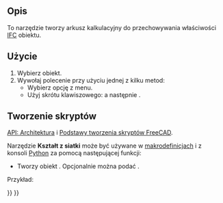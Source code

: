 <languages/>

{{Docnav/pl
|[[BIM_IfcExplorer/pl|Przeglądarka IFC]]
|[[Arch_Panel/pl|Panel]]
|[[BIM_Workbench/pl|środowisko pracy BIM]]
|IconL=BIM_IfcExplorer.svg
|IconR=Arch_Panel.svg
|IconC=Workbench_BIM.svg
}}

{{VeryImportantMessage|POLECENIE TO JEST CZĘŚCIĄ ZINTEGROWANEGO środowiska pracy [[BIM_Workbench/pl|BIM]] w V1.0<br>
Ta strona została zaktualizowana dla tej wersji.}}

{{GuiCommand/pl
|Name=Arch IfcSpreadsheet
|Name/pl=Architektura: Utwórz arkusz IFC
|MenuLocation=Architektura → Narzędzia → Utwórz arkusz IFC
|Workbenches=[[BIM_Workbench/pl|BIM]]
|Shortcut={{KEY|I}} {{KEY|P}}
|SeeAlso=[[Arch_IFC/pl|IFC]]
}}

<span id="Description"></span>
==Opis==

To narzędzie tworzy arkusz kalkulacyjny do przechowywania właściwości [[Arch_IFC/pl|IFC]] obiektu.

<span id="Usage"></span>
==Użycie==

# Wybierz obiekt.
# Wywołaj polecenie przy użyciu jednej z kilku metod: 
#* Wybierz opcję {{MenuCommand|Narzędzia → [[Image:Arch_IfcSpreadsheet.svg|16px]] Utwórz arkusz IFC...}} z menu.
#* Użyj skrótu klawiszowego: {{KEY|I}} a następnie {{KEY|P}}.

<span id="Scripting"></span>
==Tworzenie skryptów==

{{Emphasis|Zobacz również:}} [[Arch_API/pl|API: Architektura]] i [[FreeCAD_Scripting_Basics/pl|Podstawy tworzenia skryptów FreeCAD]].

Narzędzie '''Kształt z siatki''' może być używane w [[Macros/pl|makrodefinicjach]] i z konsoli [[Python/pl|Python]] za pomocą następującej funkcji:
{{Code|code=
spreadsheet = makeIfcSpreadsheet(archobj=None)
}}

* Tworzy obiekt {{incode|spreadsheet}}. Opcjonalnie można podać {{incode|archobj}}.

Przykład:
{{Code|code=
import FreeCAD, Draft, Arch

Line = Draft.makeWire([FreeCAD.Vector(0, 0, 0), FreeCAD.Vector(2000, 2000, 0)])
Wall = Arch.makeWall(Line, width=150, height=3000)
FreeCAD.ActiveDocument.recompute()

spreadsheet = Arch.makeIfcSpreadsheet(Wall)
}}


{{Docnav/pl
|[[BIM_IfcExplorer/pl|Przeglądarka IFC]]
|[[Arch_Panel/pl|Panel]]
|[[BIM_Workbench/pl|środowisko pracy BIM]]
|IconL=BIM_IfcExplorer.svg
|IconR=Arch_Panel.svg
|IconC=Workbench_BIM.svg
}}

{{BIM_Tools_navi{{#translation:}}}}
{{Userdocnavi{{#translation:}}}}
